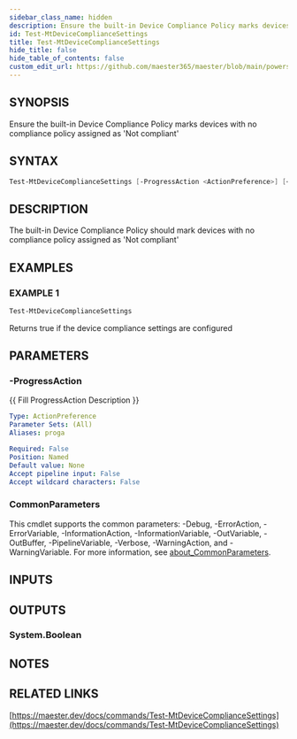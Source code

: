 ```yaml
---
sidebar_class_name: hidden
description: Ensure the built-in Device Compliance Policy marks devices with no compliance policy assigned as 'Not compliant'
id: Test-MtDeviceComplianceSettings
title: Test-MtDeviceComplianceSettings
hide_title: false
hide_table_of_contents: false
custom_edit_url: https://github.com/maester365/maester/blob/main/powershell/public/Test-MtDeviceComplianceSettings.ps1
---
```


## SYNOPSIS

Ensure the built-in Device Compliance Policy marks devices with no compliance policy assigned as 'Not compliant'

## SYNTAX

```powershell
Test-MtDeviceComplianceSettings [-ProgressAction <ActionPreference>] [<CommonParameters>]
```

## DESCRIPTION

The built-in Device Compliance Policy should mark devices with no compliance policy assigned as 'Not compliant'

## EXAMPLES

### EXAMPLE 1

```powershell
Test-MtDeviceComplianceSettings
```

Returns true if the device compliance settings are configured

## PARAMETERS

### -ProgressAction

\{\{ Fill ProgressAction Description \}\}

```yaml
Type: ActionPreference
Parameter Sets: (All)
Aliases: proga

Required: False
Position: Named
Default value: None
Accept pipeline input: False
Accept wildcard characters: False
```

### CommonParameters

This cmdlet supports the common parameters: -Debug, -ErrorAction, -ErrorVariable, -InformationAction, -InformationVariable, -OutVariable, -OutBuffer, -PipelineVariable, -Verbose, -WarningAction, and -WarningVariable. For more information, see [about_CommonParameters](http://go.microsoft.com/fwlink/?LinkID=113216).

## INPUTS

## OUTPUTS

### System.Boolean

## NOTES

## RELATED LINKS

[https://maester.dev/docs/commands/Test-MtDeviceComplianceSettings](https://maester.dev/docs/commands/Test-MtDeviceComplianceSettings)
